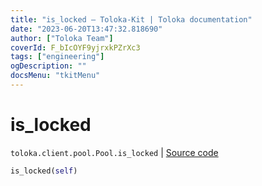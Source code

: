 ```yaml
---
title: "is_locked — Toloka-Kit | Toloka documentation"
date: "2023-06-20T13:47:32.818690"
author: ["Toloka Team"]
coverId: F_bIcOYF9yjrxkPZrXc3
tags: ["engineering"]
ogDescription: ""
docsMenu: "tkitMenu"
---
```


# is_locked

`toloka.client.pool.Pool.is_locked` | [Source code](https://github.com/Toloka/toloka-kit/blob/v1.2.0/src/client/pool/__init__.py#L257)

```python
is_locked(self)
```